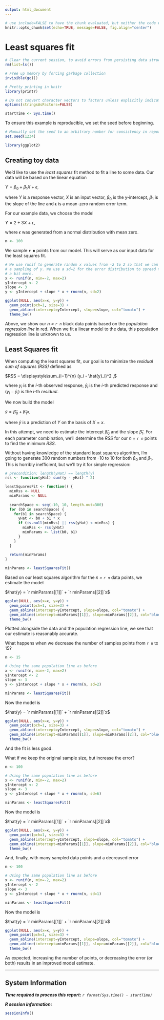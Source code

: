 ```yaml
---
output: html_document
---
```


```r
# use include=FALSE to have the chunk evaluated, but neither the code nor its output displayed.
knitr::opts_chunk$set(echo=TRUE, message=FALSE, fig.align="center")
```

# Least squares fit

```r
# Clear the current session, to avoid errors from persisting data structures
rm(list=ls())

# Free up memory by forcing garbage collection
invisible(gc())

# Pretty printing in knitr
library(printr)

# Do not convert character vectors to factors unless explicitly indicated
options(stringsAsFactors=FALSE)

startTime <- Sys.time()
```

To ensure this example is reproducible, we set the seed before beginning.

```r
# Manually set the seed to an arbitrary number for consistency in reports
set.seed(1234)

library(ggplot2)
```

## Creating toy data

We'd like to use the *least squares* fit method to fit a line to some data. Our data will be based on the linear equation

$Y = \beta_0 + \beta_1X + \epsilon ,$

where $Y$ is a response vector, $X$ is an input vector, $\beta_0$ is the y-intercept, $\beta_1$ is the slope of the line and $\epsilon$ is a mean-zero random error term.

For our example data, we choose the model

$Y = 2 + 3X + \epsilon ,$

where $\epsilon$ was generated from a normal distribution with mean zero.

```r
n <- 100
```

We sample **`r n`** points from our model. This will serve as our input data for the least squares fit.

```r
# We use runif to generate random x values from -2 to 2 so that we can compute
# a sampling of y. We use a sd=2 for the error distribution to spread the data
# a bit more.
x <- runif(n, min=-2, max=2)
yIntercept <- 2
slope <- 3
y <- yIntercept + slope * x + rnorm(n, sd=2)

ggplot(NULL, aes(x=x, y=y)) +
  geom_point(pch=1, size=3) +
  geom_abline(intercept=yIntercept, slope=slope, col="tomato") +
  theme_bw()
```

Above, we show our *n = `r n`* black data points based on the *population regression line* in red. When we fit a linear model to the data, this population regression line is unknown to us.


## Least Squares fit

When computing the least squares fit, our goal is to minimize the *residual sum of squares (RSS)* defined as

$RSS = \displaystyle\sum_{i=1}^{n} (y_i - \hat{y}_i)^2 ,$

where $y_i$ is the $i$-th observed response, $\hat{y}_i$ is the $i$-th predicted response and $(y_i - \hat{y}_i)$ is the $i$-th *residual*.

We now build the model

$\hat{y} = \hat{\beta}_0 + \hat{\beta}_1x ,$

where $\hat{y}$ is a prediction of $Y$ on the basis of $X = x$.

In this attempt, we need to estimate the intercept $\hat{\beta}_0$ and the slope $\hat{\beta}_1$. For each parameter combination, we'll determine the *RSS* for our *n = `r n`* points to find the minimum *RSS*.

Without having knowledge of the standard least squares algorithm, I'm going to generate 300 random numbers from -10 to 10 for both $\beta_0$ and $\beta_1$. This is horribly inefficient, but we'll try it for simple regression:

```r
# precondition: length(yHat) == length(y)
rss <- function(yHat) sum((y - yHat) ^ 2)

leastSquaresFit <- function() {
  minRss <- NULL
  minParams <- NULL
  
  searchSpace <- seq(-10, 10, length.out=300)
  for (b0 in searchSpace) {
    for(b1 in searchSpace) {
      yHat <- b0 + b1 * x
      if (is.null(minRss) || rss(yHat) < minRss) {
        minRss <- rss(yHat)
        minParams <- list(b0, b1)
      }
    }
  }
  
  return(minParams)
}

minParams <- leastSquaresFit()
```

Based on our least squares algorithm for the *n = `r n`* data points, we estimate the model

$\hat{y} = `r minParams[[1]]` + `r minParams[[2]]`x$ 

```r
ggplot(NULL, aes(x=x, y=y)) +
  geom_point(pch=1, size=3) +
  geom_abline(intercept=yIntercept, slope=slope, col="tomato") +
  geom_abline(intercept=minParams[[1]], slope=minParams[[2]], col="blue") +
  theme_bw()
```

Plotted alongside the data and the population regression line, we see that our estimate is reasonably accurate.

What happens when we decrease the number of samples points from `r n` to 15?

```r
n <- 15

# Using the same population line as before
x <- runif(n, min=-2, max=2)
yIntercept <- 2
slope <- 3
y <- yIntercept + slope * x + rnorm(n, sd=2)

minParams <- leastSquaresFit()
```

Now the model is

$\hat{y} = `r minParams[[1]]` + `r minParams[[2]]`x$ 

```r
ggplot(NULL, aes(x=x, y=y)) +
  geom_point(pch=1, size=3) +
  geom_abline(intercept=yIntercept, slope=slope, col="tomato") +
  geom_abline(intercept=minParams[[1]], slope=minParams[[2]], col="blue") +
  theme_bw()
```

And the fit is less good.

What if we keep the original sample size, but increase the error?

```r
n <- 100

# Using the same population line as before
x <- runif(n, min=-2, max=2)
yIntercept <- 2
slope <- 3
y <- yIntercept + slope * x + rnorm(n, sd=6)

minParams <- leastSquaresFit()
```

Now the model is

$\hat{y} = `r minParams[[1]]` + `r minParams[[2]]`x$ 

```r
ggplot(NULL, aes(x=x, y=y)) +
  geom_point(pch=1, size=3) +
  geom_abline(intercept=yIntercept, slope=slope, col="tomato") +
  geom_abline(intercept=minParams[[1]], slope=minParams[[2]], col="blue") +
  theme_bw()
```

And, finally, with many sampled data points and a decreased error

```r
n <- 100

# Using the same population line as before
x <- runif(n, min=-2, max=2)
yIntercept <- 2
slope <- 3
y <- yIntercept + slope * x + rnorm(n, sd=1)

minParams <- leastSquaresFit()
```

Now the model is

$\hat{y} = `r minParams[[1]]` + `r minParams[[2]]`x$ 

```r
ggplot(NULL, aes(x=x, y=y)) +
  geom_point(pch=1, size=3) +
  geom_abline(intercept=yIntercept, slope=slope, col="tomato") +
  geom_abline(intercept=minParams[[1]], slope=minParams[[2]], col="blue") +
  theme_bw()
```

As expected, increasing the number of points, or decreasing the error (or both) results in an improved model estimate.

------

\newpage

## System Information

***Time required to process this report:*** *`r format(Sys.time() - startTime)`*

***R session information:***

```r
sessionInfo()
```
